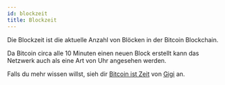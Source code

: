 ```yaml
---
id: blockzeit
title: Blockzeit
---
```


Die Blockzeit ist die aktuelle Anzahl von Blöcken in der Bitcoin Blockchain.

Da Bitcoin circa alle 10 Minuten einen neuen Block erstellt kann das Netzwerk auch als eine Art von Uhr angesehen werden.

Falls du mehr wissen willst, sieh dir [Bitcoin ist Zeit](https://www.blocktrainer.de/uebersetzungen/bitcoin-ist-zeit/) von [Gigi](https://twitter.com/dergigi) an.


<BlockTime />
